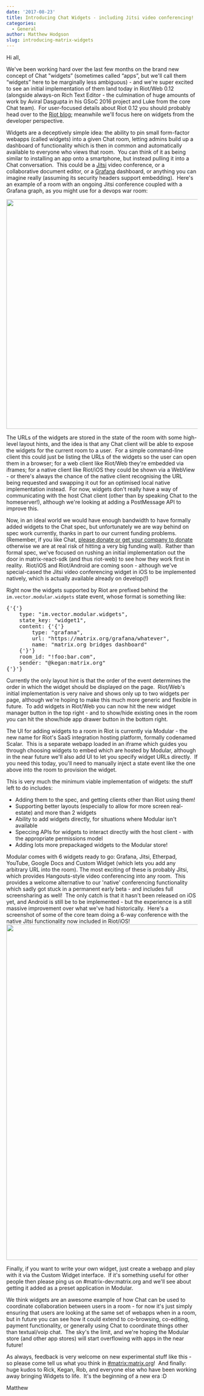 ```yaml
---
date: '2017-08-23'
title: Introducing Chat Widgets - including Jitsi video conferencing!
categories:
  - General
author: Matthew Hodgson
slug: introducing-matrix-widgets
---
```


Hi all,

We've been working hard over the last few months on the brand new concept of Chat "widgets” (sometimes called “apps”, but we'll call them “widgets” here to be marginally less ambiguous) - and we're super excited to see an initial implementation of them land today in Riot/Web 0.12 (alongside always-on Rich Text Editor - the culmination of huge amounts of work by Aviral Dasgupta in his GSoC 2016 project and Luke from the core Chat team).  For user-focused details about Riot 0.12 you should probably head over to the <a href="https://medium.com/@RiotChat/riot-im-web-0-12-7c4ea84b180a">Riot blog</a>; meanwhile we'll focus here on widgets from the developer perspective.

Widgets are a deceptively simple idea: the ability to pin small form-factor webapps (called widgets) into a given Chat room, letting admins build up a dashboard of functionality which is then in common and automatically available to everyone who views that room.  You can think of it as being similar to installing an app onto a smartphone, but instead pulling it into a Chat conversation.  This could be a <a href="https://jitsi.org">Jitsi</a> video conference, or a collaborative document editor, or a <a href="https://grafana.com">Grafana</a> dashboard, or anything you can imagine really (assuming its security headers support embedding).  Here's an example of a room with an ongoing Jitsi conference coupled with a Grafana graph, as you might use for a devops war room:

<img class="aligncenter size-full wp-image-2745" src="/blog/wp-content/uploads/2017/08/widgets.png" alt="" width="929" height="605" />

The URLs of the widgets are stored in the state of the room with some high-level layout hints, and the idea is that any Chat client will be able to expose the widgets for the current room to a user.  For a simple command-line client this could just be listing the URLs of the widgets so the user can open them in a browser; for a web client like Riot/Web they're embedded via iframes; for a native client like Riot/iOS they could be shown via a WebView - or there's always the chance of the native client recognising the URL being requested and swapping it out for an optimised local native implementation instead.  For now, widgets don't really have a way of communicating with the host Chat client (other than by speaking Chat to the homeserver!), although we're looking at adding a PostMessage API to improve this.

Now, in an ideal world we would have enough bandwidth to have formally added widgets to the Chat spec, but unfortunately we are way behind on spec work currently, thanks in part to our current funding problems. (Remember, if you like Chat, <a href="/blog/2017/07/07/a-call-to-arms-supporting-matrix/">please donate or get your company to donate</a> otherwise we are at real risk of hitting a very big funding wall).  Rather than formal spec, we've focused on rushing an initial implementation out the door in matrix-react-sdk (and thus riot-web) to see how they work first in reality.  Riot/iOS and Riot/Android are coming soon - although we've special-cased the Jitsi video conferencing widget in iOS to be implemented natively, which is actually available already on develop(!)

Right now the widgets supported by Riot are prefixed behind the <code>im.vector.modular.widgets</code> state event, whose format is something like:
<pre>{'{'}
	type: "im.vector.modular.widgets",
	state_key: "widget1",
	content: {'{'}
		type: "grafana",
		url: "https://matrix.org/grafana/whatever",
		name: "matrix.org bridges dashboard"
	{'}'}
	room_id: "!foo:bar.com",
	sender: "@kegan:matrix.org"
{'}'}
</pre>
Currently the only layout hint is that the order of the event determines the order in which the widget should be displayed on the page.  Riot/Web's initial implementation is very naive and shows only up to two widgets per page, although we're hoping to make this much more generic and flexible in future.  To add widgets in Riot/Web you can now hit the new widget manager button in the top right - and to show/hide existing ones in the room you can hit the show/hide app drawer button in the bottom right.

The UI for adding widgets to a room in Riot is currently via Modular - the new name for Riot's SaaS integration hosting platform, formally codenamed Scalar.  This is a separate webapp loaded in an iframe which guides you through choosing widgets to embed which are hosted by Modular, although in the near future we'll also add UI to let you specify widget URLs directly.  If you need this today, you'll need to manually inject a state event like the one above into the room to provision the widget.

This is very much the minimum viable implementation of widgets: the stuff left to do includes:
<ul>
 	<li>Adding them to the spec, and getting clients other than Riot using them!</li>
 	<li>Supporting better layouts (especially to allow for more screen real-estate) and more than 2 widgets</li>
 	<li>Ability to add widgets directly, for situations where Modular isn't available</li>
 	<li>Speccing APIs for widgets to interact directly with the host client - with the appropriate permissions model</li>
 	<li>Adding lots more prepackaged widgets to the Modular store!</li>
</ul>
Modular comes with 6 widgets ready to go: Grafana, Jitsi, Etherpad, YouTube, Google Docs and Custom Widget (which lets you add any arbitrary URL into the room). The most exciting of these is probably Jitsi, which provides Hangouts-style video conferencing into any room.  This provides a welcome alternative to our 'native' conferencing functionality which sadly got stuck in a permanent early beta - and includes full screensharing as well!  The only catch is that it hasn't been released on iOS yet, and Android is still be to be implemented - but the experience is a still massive improvement over what we've had historically.  Here's a screenshot of some of the core team doing a 6-way conference with the native Jitsi functionality now included in Riot/iOS!

<img class="aligncenter size-full wp-image-2746" src="/blog/wp-content/uploads/2017/08/jitsi-ios.png" alt="" width="1689" height="884" />

Finally, if you want to write your own widget, just create a webapp and play with it via the Custom Widget interface.  If it's something useful for other people then please ping us on #matrix-dev:matrix.org and we'll see about getting it added as a preset application in Modular.

We think widgets are an awesome example of how Chat can be used to coordinate collaboration between users in a room - for now it's just simply ensuring that users are looking at the same set of webapps when in a room, but in future you can see how it could extend to co-browsing, co-editing, payment functionality, or generally using Chat to coordinate things other than textual/voip chat.  The sky's the limit, and we're hoping the Modular store (and other app stores) will start overflowing with apps in the near future!

As always, feedback is very welcome on new experimental stuff like this - so please come tell us what you think in <a href="https://to.chat.imzqqq.top/#/#matrix:matrix.org">#matrix:matrix.org</a>!  And finally: huge kudos to Rick, Kegan, Rob, and everyone else who have been working away bringing Widgets to life.  It's the beginning of a new era :D

Matthew